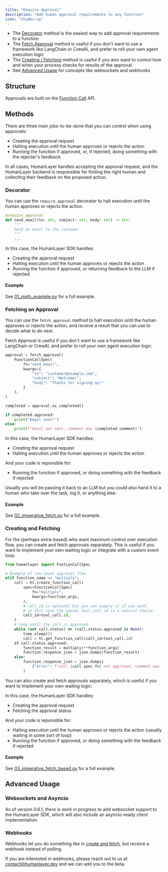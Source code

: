 ```yaml
---
title: "Require Approval"
description: "Add human approval requirements to any function"
icon: "thumbs-up"
---
```


- The [Decorator](#decorator) method is the easiest way to add approval requirements to a function
- The [Fetch Approval](#fetch-approval) method is useful if you don't want to use a framework like LangChain or CrewAI, and prefer to roll your own agent execution logic
- The [Creating / Fetching](#creating-and-fetching) method is useful if you also want to control how and when your process checks for results of the approval.
- See [Advanced Usage](#advanced-usage) for concepts like websockets and webhooks

## Structure

Approvals are built on the [Function Call](/api-reference/function-calls) API.

## Methods

There are three main jobs-to-be-done that you can control when using approvals:

- Creating the approval request
- Halting execution until the human approves or rejects the action
- Running the function if approved, or, if rejected, doing something with the rejecter's feedback

In all cases, HumanLayer handles accepting the approval request, and the HumanLayer backend is
responsible for finding the right human and collecting their feedback on the proposed action.

### Decorator

You can use the `require_approval` decorator to halt execution until the human approves or rejects the action.

```python
@require_approval
def send_email(to: str, subject: str, body: str) -> str:
    """
    Send an email to the customer
    """
    ...
```

In this case, the HumanLayer SDK handles:

- Creating the approval request
- Halting execution until the human approves or rejects the action
- Running the function if approved, or returning feedback to the LLM if rejected

#### Example

See [01_math_example.py](https://github.com/humanlayer/humanlayer/tree/main/examples/openai_client/01_math_example.py) for a full example.

### Fetching an Approval

You can use the `fetch_approval` method to halt execution until the human approves or rejects the action,
and receive a result that you can use to decide what to do next.

<Note type="tip">
  Fetch Approval is useful if you don't want to use a framework like LangChain
  or CrewAI, and prefer to roll your own agent execution logic.
</Note>

```python
approval = fetch_approval(
    FunctionCallSpec(
        fn="send_email",
        kwargs={
            "to": "customer@example.com",
            "subject": "Welcome!",
            "body": "Thanks for signing up!"
        }
    ),
)

completed = approval.as_completed()

if completed.approved:
    print("Email sent!")
else:
    print(f"Email not sent, comment was {completed.comment}")
```

In this case, the HumanLayer SDK handles:

- Creating the approval request
- Halting execution until the human approves or rejects the action

And your code is reponsible for:

- Running the function if approved, or doing something with the feedback if rejected

Usually you will be passing it back to an LLM but you could also hand it to a human who take over the task, log it, or anything else.

#### Example

See [02_imperative_fetch.py](https://github.com/humanlayer/humanlayer/tree/main/examples/openai_client/02_imperative_fetch.py) for a full example.

### Creating and Fetching

For the (perhaps extra-based) who want maximum control over execution flow, you can create and fetch approvals separately.
This is useful if you want to implement your own waiting logic or integrate with a custom event loop.

```python
from humanlayer import FuntionCallSpec
```

```python
# Example of low-level approval flow
elif function_name == "multiply":
    call = hl.create_function_call(
        spec=FunctionCallSpec(
            fn="multiply",
            kwargs=function_args,
        ),
        # call_id is optional but you can supply it if you want,
        # in this case the openai tool_call_id is a natural choice
        call_id=tool_call.id,
    )
    # loop until the call is approved
    while (not call.status) or (call.status.approved is None):
        time.sleep(5)
        call = hl.get_function_call(call_id=tool_call.id)
    if call.status.approved:
        function_result = multiply(**function_args)
        function_response_json = json.dumps(function_result)
    else:
        function_response_json = json.dumps(
            {"error": f"call {call.spec.fn} not approved, comment was {call.status.comment}"}
        )
```

You can also create and fetch approvals separately, which is useful if you want to implement your own waiting logic:

In this case, the HumanLayer SDK handles:

- Creating the approval request
- Fetching the approval status

And your code is reponsible for:

- Halting execution until the human approves or rejects the action (usually waiting in some sort of loop)
- Running the function if approved, or doing something with the feedback if rejected

#### Example

See [03_imperative_fetch_based.py](https://github.com/humanlayer/humanlayer/tree/main/examples/openai_client/03_imperative_fetch_based.py) for a full example.

## Advanced Usage

### Websockets and Asyncio

As of version 0.6.1, there is work in progress to add websocket support to the HumanLayer SDK, which will also include an asyncio-ready client implementation.

### Webhooks

Webhooks let you do something like in [create and fetch](#creating-and-fetching), but receive a webhook instead of polling.

If you are interested in webhooks, please reach out to us at contact@humanlayer.dev and we can add you to the beta.

